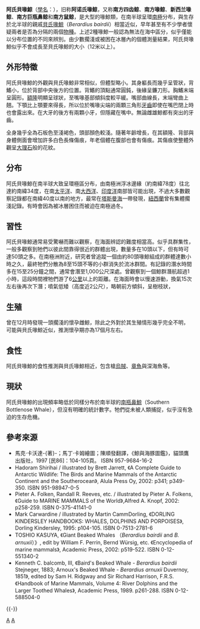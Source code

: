 {{Speciesbox 
| taxon = Berardius arnuxii
| status = dd
| status_system = iucn3.1
| status_ref = <ref>{{IUCN|id=2762 |title=''Berardius arnuxii'' |assessors=Taylor, B. L.; Baird, R.; Barlow, J.; Dawson, S. M.; Ford, J.; Mead, J. G.; Notarbartolo di Sciara, G.; Wade, P.; Pitman, R.L.|version=2019.1 |year=2008 |accessdate=30 June 2008}}</ref>
| image = Arnoux's beaked whale.jpg
| image_caption = 在[[南極海|南極海]]拍攝到的阿氏貝喙鯨
| image2 = Arnoux's beaked whale size.svg
| image2_caption = 阿氏貝喙鯨與人類的體型比較
| authority = [[Georges_Louis_Duvernoy|Duvernoy]], 1851
| range_map = Cetacea range map Arnoux 27s Beaked Whale.png
| range_map_caption = 已知的分布範圍
}}

'''阿氏貝喙鯨'''（[[學名|學名]]：{{lang|la|''Berardius arnuxii''}}），旧称'''阿诺氏喙鲸'''，又称'''南方四齿鲸'''、'''南方喙鲸'''、'''新西兰喙鲸'''、'''南方巨瓶鼻鲸'''和'''南方鼠鲸'''，是大型的喙鯨類，在南半球呈環[[南極|南極]]分布，與生存於北半球的親戚[[貝氏喙鯨|貝氏喙鯨]]（''Berardius bairdii''）相當近似，早年甚至有不少學者懷疑兩者是否為分隔的兩個[[物種|物種]]。上述2種喙鯨一般認為無法在海中區分，似乎僅能以分布位置的不同來辨別。由少數擱淺或被困在冰層內的個體測量結果，阿氏貝喙鯨似乎不會成長至貝氏喙鯨的大小（12米以上）。

== 外形特徵 ==

阿氏貝喙鯨的外觀與貝氏喙鯨非常相似，但體型略小。其身軀長而幾乎呈管狀，背鰭小，位於背部中央後方的位置。背鰭的頂點通常圓鈍，後緣呈鐮刀形。胸鰭末端呈圓形。[[額隆|額隆]]明顯呈球狀，至嘴喙基部傾斜度較平緩。嘴部曲線長，末端彎曲上翹。下顎比上顎要來得長，所以位於嘴喙尖端的兩顆三角形[[牙齒|牙齒]]即使在嘴巴閉上時也會露出來。在大牙的後方有兩顆小牙，但隱藏在嘴中。無論雌雄鯨都有突出的牙齒。

全身幾乎全為石板色至淺褐色，頭部顏色較淺。隨著年齡增長，在其額隆、背部與身體側面會增加許多白色長條傷痕，年老個體在腹部也會有傷痕。其傷痕使整體外觀呈[[大理石|大理石]]般的花紋。

== 分布 ==

阿氏貝喙鯨在南半球大致呈環極區分布，由南極洲浮冰邊緣（約南緯78度）往北達約南緯34度，在南[[太平洋|太平洋]]、南[[大西洋|大西洋]]、[[印度洋|印度洋]]南部皆可能出現，不過大多數觀察記錄都在南緯40度以南的地方，最常在[[塔斯曼海|塔斯曼海]]一帶發現，[[紐西蘭|紐西蘭]]曾有集體擱淺記錄。有時會因為被冰層困住而被迫在南極過冬。

== 習性 ==

阿氏貝喙鯨通常易受驚嚇而難以觀察，在海面辨認的難度相當高。似乎具群集性，一般多觀察到牠們以彼此間靠得很近的群體出現，數量多在10頭以下，但有時可達50頭之多。在南極洲附近，研究者曾追蹤一個由約80頭喙鯨組成的群體達數小時之久，最終牠們分散為8至15頭不等的小群消失於流冰群間。有記錄的潛水時間多在15至25分鐘之間，通常會潛至1,000公尺深處。曾觀察到一個鯨群潛航超過1小時，這段時間裡牠們游了6[[公里|公里]]以上的距離。在海面時會以慢速游動，換氣15次左右後再次下潛；噴氣低矮（高度近2公尺），略朝前方傾斜，呈樹枝狀，

== 生殖 ==

曾在12月時發現一頭擱淺的懷孕雌鯨，除此之外對於其生殖情形幾乎完全不明，可能與貝氏喙鯨近似，推測懷孕期亦為17個月左右。

== 食性 ==

阿氏貝喙鯨的食性推測與貝氏喙鯨相近，包含槍[[烏賊|烏賊]]、[[章魚|章魚]]與深海魚等。

== 現狀 ==

阿氏貝喙鯨的出現頻率略低於同樣分布於南半球的[[南瓶鼻鯨|南瓶鼻鯨]]（Southern Bottlenose Whale），但沒有明確的統計數字。牠們從未被人類捕捉，似乎沒有急迫的生存危機。

== 參考來源 ==
{{reflist}}
{{refbegin}}
*馬克‧卡沃達-{著}-；馬丁‧卡姆繪圖；陳順發翻譯，《鯨與海豚圖鑑》，貓頭鷹出版社，1997 [民86]：104-105頁。 ISBN 957-9684-16-2
*Hadoram Shirihai / illustrated by Brett Jarrett, 《A Complete Guide to Antarctic Wildlife: The Birds and Marine Mammals of the Antarctic Continent and the Southerocean》, Alula Press Oy, 2002: p341; p349-350. ISBN 951-98947-0-5
*Pieter A. Folken, Randall R. Reeves, etc. / illustrated by Pieter A. Folkens, 《Guide to MARINE MAMMALS of the World》,Alfred A. Knopf, 2002: p258-259. ISBN 0-375-41141-0
*Mark Carwardine / illustrated by Martin CammDorling, 《DORLING KINDERSLEY HANDBOOKS: WHALES, DOLPHINS AND PORPOISES》, Dorling Kindersley, 1995: p104-105. ISBN 0-7513-2781-6
*TOSHIO KASUYA, 《Giant Beaked Whales （''Berardius bairdii'' and ''B. arnuxii''）》, edit by William F. Perrin, Bernd Würsig, etc. 《Encyclopedia of marine mammals》, Academic Press, 2002: p519-522. ISBN 0-12-551340-2
*Kenneth C. balcomb, III, 《Baird's Beaked Whale - ''Berardius bairdii'' Stejneger, 1883; Arnoux's Beaked Whale - ''Berardius arnuxii'' Duvernoy, 1851》, edited by Sam H. Ridgway and Sir Richard Harrison, F.R.S. 《Handbook of Marine Mammals, Volume 4: River Dolphins and the Larger Toothed Whales》, Academic Press, 1989. p261-288. ISBN 0-12-588504-0
{{refend}}
{{-}}
{{Cetacea|O.}}
{{Taxonbar}}
[[Category:喙鯨科|A]]
[[Category:1851年描述的动物|A]]